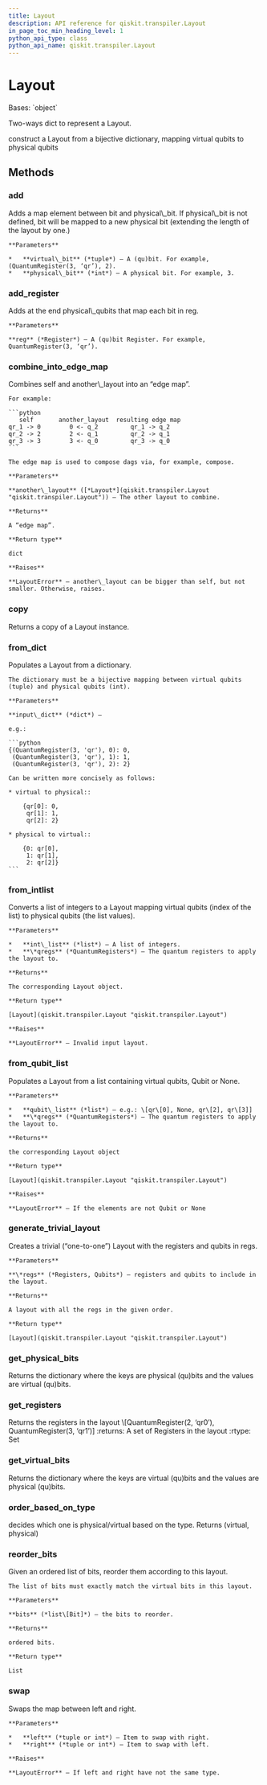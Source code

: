 ```yaml
---
title: Layout
description: API reference for qiskit.transpiler.Layout
in_page_toc_min_heading_level: 1
python_api_type: class
python_api_name: qiskit.transpiler.Layout
---
```


# Layout

<Class id="qiskit.transpiler.Layout" github="https://github.com/qiskit/qiskit/tree/stable/0.20/qiskit/transpiler/layout.py" signature="Layout(input_dict=None)">
  Bases: `object`

  Two-ways dict to represent a Layout.

  construct a Layout from a bijective dictionary, mapping virtual qubits to physical qubits

  ## Methods

  ### add

  <Function id="qiskit.transpiler.Layout.add" signature="Layout.add(virtual_bit, physical_bit=None)">
    Adds a map element between bit and physical\_bit. If physical\_bit is not defined, bit will be mapped to a new physical bit (extending the length of the layout by one.)

    **Parameters**

    *   **virtual\_bit** (*tuple*) – A (qu)bit. For example, (QuantumRegister(3, ‘qr’), 2).
    *   **physical\_bit** (*int*) – A physical bit. For example, 3.
  </Function>

  ### add\_register

  <Function id="qiskit.transpiler.Layout.add_register" signature="Layout.add_register(reg)">
    Adds at the end physical\_qubits that map each bit in reg.

    **Parameters**

    **reg** (*Register*) – A (qu)bit Register. For example, QuantumRegister(3, ‘qr’).
  </Function>

  ### combine\_into\_edge\_map

  <Function id="qiskit.transpiler.Layout.combine_into_edge_map" signature="Layout.combine_into_edge_map(another_layout)">
    Combines self and another\_layout into an “edge map”.

    For example:

    ```python
       self       another_layout  resulting edge map
    qr_1 -> 0        0 <- q_2         qr_1 -> q_2
    qr_2 -> 2        2 <- q_1         qr_2 -> q_1
    qr_3 -> 3        3 <- q_0         qr_3 -> q_0
    ```

    The edge map is used to compose dags via, for example, compose.

    **Parameters**

    **another\_layout** ([*Layout*](qiskit.transpiler.Layout "qiskit.transpiler.Layout")) – The other layout to combine.

    **Returns**

    A “edge map”.

    **Return type**

    dict

    **Raises**

    **LayoutError** – another\_layout can be bigger than self, but not smaller. Otherwise, raises.
  </Function>

  ### copy

  <Function id="qiskit.transpiler.Layout.copy" signature="Layout.copy()">
    Returns a copy of a Layout instance.
  </Function>

  ### from\_dict

  <Function id="qiskit.transpiler.Layout.from_dict" signature="Layout.from_dict(input_dict)">
    Populates a Layout from a dictionary.

    The dictionary must be a bijective mapping between virtual qubits (tuple) and physical qubits (int).

    **Parameters**

    **input\_dict** (*dict*) –

    e.g.:

    ```python
    {(QuantumRegister(3, 'qr'), 0): 0,
     (QuantumRegister(3, 'qr'), 1): 1,
     (QuantumRegister(3, 'qr'), 2): 2}

    Can be written more concisely as follows:

    * virtual to physical::

        {qr[0]: 0,
         qr[1]: 1,
         qr[2]: 2}

    * physical to virtual::

        {0: qr[0],
         1: qr[1],
         2: qr[2]}
    ```
  </Function>

  ### from\_intlist

  <Function id="qiskit.transpiler.Layout.from_intlist" signature="static Layout.from_intlist(int_list, *qregs)">
    Converts a list of integers to a Layout mapping virtual qubits (index of the list) to physical qubits (the list values).

    **Parameters**

    *   **int\_list** (*list*) – A list of integers.
    *   **\*qregs** (*QuantumRegisters*) – The quantum registers to apply the layout to.

    **Returns**

    The corresponding Layout object.

    **Return type**

    [Layout](qiskit.transpiler.Layout "qiskit.transpiler.Layout")

    **Raises**

    **LayoutError** – Invalid input layout.
  </Function>

  ### from\_qubit\_list

  <Function id="qiskit.transpiler.Layout.from_qubit_list" signature="static Layout.from_qubit_list(qubit_list, *qregs)">
    Populates a Layout from a list containing virtual qubits, Qubit or None.

    **Parameters**

    *   **qubit\_list** (*list*) – e.g.: \[qr\[0], None, qr\[2], qr\[3]]
    *   **\*qregs** (*QuantumRegisters*) – The quantum registers to apply the layout to.

    **Returns**

    the corresponding Layout object

    **Return type**

    [Layout](qiskit.transpiler.Layout "qiskit.transpiler.Layout")

    **Raises**

    **LayoutError** – If the elements are not Qubit or None
  </Function>

  ### generate\_trivial\_layout

  <Function id="qiskit.transpiler.Layout.generate_trivial_layout" signature="static Layout.generate_trivial_layout(*regs)">
    Creates a trivial (“one-to-one”) Layout with the registers and qubits in regs.

    **Parameters**

    **\*regs** (*Registers, Qubits*) – registers and qubits to include in the layout.

    **Returns**

    A layout with all the regs in the given order.

    **Return type**

    [Layout](qiskit.transpiler.Layout "qiskit.transpiler.Layout")
  </Function>

  ### get\_physical\_bits

  <Function id="qiskit.transpiler.Layout.get_physical_bits" signature="Layout.get_physical_bits()">
    Returns the dictionary where the keys are physical (qu)bits and the values are virtual (qu)bits.
  </Function>

  ### get\_registers

  <Function id="qiskit.transpiler.Layout.get_registers" signature="Layout.get_registers()">
    Returns the registers in the layout \[QuantumRegister(2, ‘qr0’), QuantumRegister(3, ‘qr1’)] :returns: A set of Registers in the layout :rtype: Set
  </Function>

  ### get\_virtual\_bits

  <Function id="qiskit.transpiler.Layout.get_virtual_bits" signature="Layout.get_virtual_bits()">
    Returns the dictionary where the keys are virtual (qu)bits and the values are physical (qu)bits.
  </Function>

  ### order\_based\_on\_type

  <Function id="qiskit.transpiler.Layout.order_based_on_type" signature="static Layout.order_based_on_type(value1, value2)">
    decides which one is physical/virtual based on the type. Returns (virtual, physical)
  </Function>

  ### reorder\_bits

  <Function id="qiskit.transpiler.Layout.reorder_bits" signature="Layout.reorder_bits(bits)">
    Given an ordered list of bits, reorder them according to this layout.

    The list of bits must exactly match the virtual bits in this layout.

    **Parameters**

    **bits** (*list\[Bit]*) – the bits to reorder.

    **Returns**

    ordered bits.

    **Return type**

    List
  </Function>

  ### swap

  <Function id="qiskit.transpiler.Layout.swap" signature="Layout.swap(left, right)">
    Swaps the map between left and right.

    **Parameters**

    *   **left** (*tuple or int*) – Item to swap with right.
    *   **right** (*tuple or int*) – Item to swap with left.

    **Raises**

    **LayoutError** – If left and right have not the same type.
  </Function>
</Class>

